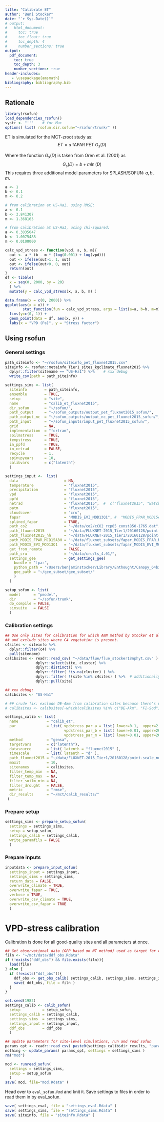 ```yaml
---
title: "Calibrate ET"
author: "Beni Stocker"
date: "`r Sys.Date()`"
# output:
#   html_document:
#     toc: true
#     toc_float: true
#     toc_depth: 4
#     number_sections: true
output:
  pdf_document:
    toc: true
    toc_depth: 3
    number_sections: true
header-includes:
   - \usepackage{amsmath}
bibliography: bibliography.bib
---
```


## Rationale

```r
library(rsofun)
load_dependencies_rsofun()
systr <- "''"    # for Mac
options( list( rsofun.dir.sofun="~/sofun/trunk/" ))
```

ET is simulated for the MCT-zroot study as:
$$
ET = a\; \text{fAPAR} \; \text{PET} \; G_s(D)
$$

Where the function $G_s(D)$ is taken from Oren et al. (2001) as
$$
G_s(D) = b + m \ln(D)
$$
This requires three additional model parameters for SPLASH/SOFUN: $a, b, m$.

```r
a <- 1
b <- 0.1
m <- 0.2

# from calibration at US-Ha1, using RMSE:
a <- 0.1
b <- 3.841307
m <- 1.368163

# from calibration at US-Ha1, using chi-squared:
a <- 0.3035047    
b <- 1.0075488    
m <- 0.0100000 

calc_vpd_stress <- function(vpd, a, b, m){
  out <- a * (b - m * (log(0.001) + log(vpd)))
  out <- ifelse(out>1, 1, out)
  out <- ifelse(out<0, 0, out)
  return(out)
}
df <- tibble(
  x = seq(0, 2000, by = 20)
  ) %>% 
  mutate(y = calc_vpd_stress(x, a, b, m) )

data.frame(x = c(0, 2000)) %>% 
ggplot(aes(x = x)) +
        stat_function(fun = calc_vpd_stress, args = list(a=a, b=b, m=m)) +
  lims(y=c(0, 1)) +
  geom_point(data = df, aes(x, y)) +
  labs(x = "VPD (Pa)", y = "Stress factor")
```

## Using rsofun

### General settings

```r
path_siteinfo <- "~/rsofun/siteinfo_pet_fluxnet2015.csv"
siteinfo <- rsofun::metainfo_Tier1_sites_kgclimate_fluxnet2015 %>% 
  dplyr::filter(sitename == "US-Ha1") %>%    # xxx debug
  write_csv(path = path_siteinfo)

settings_sims <- list(
  siteinfo        = path_siteinfo,
  ensemble        = TRUE,
  setup           = "site",
  name            = "calib_et_fluxnet2015",
  dir_sofun       = "~/sofun/",
  path_output     = "~/sofun_outputs/output_pet_fluxnet2015_sofun/",
  path_output_nc  = "~/sofun_outputs/output_nc_pet_fluxnet2015_sofun/",
  path_input      = "~/sofun_inputs/input_pet_fluxnet2015_sofun/",
  grid            = NA,
  implementation  = "fortran",
  soilmstress     = TRUE,
  tempstress      = TRUE,
  in_ppfd         = TRUE,
  in_netrad       = FALSE,
  recycle         = 1,
  spinupyears     = 10,
  calibvars       = c("latenth")
  )

settings_input <-  list(
  data                     = NA,
  temperature              = "fluxnet2015",
  precipitation            = "fluxnet2015",
  vpd                      = "fluxnet2015",
  ppfd                     = "fluxnet2015",
  netrad                   = "fluxnet2015",  #  c("fluxnet2015", "watch_wfdei"),
  patm                     = "fluxnet2015",
  cloudcover               = "cru",
  fapar                    = "MODIS_EVI_MOD13Q1", #  "MODIS_FPAR_MCD15A3H", # "",
  splined_fapar            = TRUE,
  path_co2                 = "~/data/co2/cCO2_rcp85_const850-1765.dat",
  path_fluxnet2015         = "~/data/FLUXNET-2015_Tier1/20160128/point-scale_none_1d/original/unpacked/",
  path_fluxnet2015_hh      = "~/data/FLUXNET-2015_Tier1/20160128/point-scale_none_0.5h/original/unpacked/",
  path_MODIS_FPAR_MCD15A3H = "~/data/fluxnet_subsets/fapar_MODIS_FPAR_MCD15A3H_gee_MCD15A3H_fluxnet2015_gee_subset/",
  path_MODIS_EVI_MOD13Q1   = "~/data/fluxnet_subsets/fapar_MODIS_EVI_MOD13Q1_gee_MOD13Q1_fluxnet2015_gee_subset/",
  get_from_remote          = FALSE,
  path_cru                 = "~/data/cru/ts_4.01/",
  settings_gee             = get_settings_gee( 
    bundle = "fpar", 
    python_path = "/Users/benjaminstocker/Library/Enthought/Canopy_64bit/User/bin/python",
    gee_path = "~/gee_subset/gee_subset/"
    )
  )

setup_sofun <- list(
  model      = "pmodel",
  dir        = "~/sofun/trunk",
  do_compile = FALSE,
  simsuite   = FALSE
  )
```

### Calibration settings
```r
## Use only sites for calibration for which ANN method by Stocker et al. (2018) worked fine,
## and exclude sites where C4 vegetation is present.
c4sites <- siteinfo %>% 
  dplyr::filter(c4) %>% 
  pull(sitename)
calibsites <- readr::read_csv( "~/data/flue/flue_stocker18nphyt.csv" ) %>%
              dplyr::select(site, cluster) %>% 
              dplyr::distinct() %>% 
              dplyr::filter( !is.na(cluster) ) %>%
              dplyr::filter( !(site %in% c4sites) ) %>%  # additionally exclude C4
              dplyr::pull(site)

## xxx debug:
calibsites <- "US-Ha1"

# ## crude fix: exclude DE-Akm from calibration sites because there's no fapar data available
# calibsites <- calibsites[-which(calibsites %in% c("DE-Akm", "FI-Sod", "IT-Ro1"))]

settings_calib <- list(
  name             = "calib_et",
  par              = list( vpdstress_par_a = list( lower=0.1,  upper=2.0,  init=1.0 ),
                           vpdstress_par_b = list( lower=0.01, upper=20.0, init=0.1 ),
                           vpdstress_par_m = list( lower=0.01, upper=20.0, init=0.2 ) ),
  method           = "gensa",
  targetvars       = c("latenth"),
  datasource       = list( latenth = "fluxnet2015" ),
  timescale        = list( latenth = "d" ),
  path_fluxnet2015 = "~/data/FLUXNET-2015_Tier1/20160128/point-scale_none_1d/original/unpacked/",
  maxit            = 10,
  sitenames        = calibsites,
  filter_temp_min  = NA,
  filter_temp_max  = NA,
  filter_soilm_min = NA,
  filter_drought   = FALSE,
  metric           = "rmse",
  dir_results      = "~/mct/calib_results/"
 )
```


### Prepare setup
```r
settings_sims <- prepare_setup_sofun(
  settings = settings_sims,
  setup = setup_sofun,
  settings_calib = settings_calib,
  write_paramfils = FALSE
  )
```


### Prepare inputs
```r
inputdata <- prepare_input_sofun(
  settings_input = settings_input,
  settings_sims = settings_sims,
  return_data = FALSE,
  overwrite_climate = TRUE,
  overwrite_fapar = TRUE,
  verbose = TRUE,
  overwrite_csv_climate = TRUE,
  overwrite_csv_fapar = TRUE
  )
```


# VPD-stress calibration

Calibration is done for all good-quality sites and all parameters at once.

```r
## Get observational data (GPP based on NT method) used as target for calibration
filn <- "~/mct/data/ddf_obs.Rdata"
if (!exists("ddf_obs") && file.exists(filn)){
  load(filn)
} else {
  if (!exists("ddf_obs")){
    ddf_obs <- get_obs_calib( settings_calib, settings_sims, settings_input )
    save( ddf_obs, file = filn )
  }
}

set.seed(1982)
settings_calib <- calib_sofun(
  setup          = setup_sofun,
  settings_calib = settings_calib,
  settings_sims  = settings_sims,
  settings_input = settings_input,
  ddf_obs        = ddf_obs
  )

## update parameters for site-level simulations, run and read sofun
params_opt <- readr::read_csv( paste0(settings_calib$dir_results, "params_opt_", settings_calib$name,".csv") )
nothing <- update_params( params_opt, settings = settings_sims )
rm("mod")

mod <- runread_sofun( 
  settings = settings_sims, 
  setup = setup_sofun 
  )
save( mod, file="mod.Rdata" )
```

Head over to `eval_sofun.Rmd` and knit it. Save settings to files in order to read them in by eval_sofun.
```r
save( settings_eval, file = "settings_eval.Rdata" )
save( settings_sims, file = "settings_sims.Rdata" )
save( siteinfo, file = "siteinfo.Rdata" )
```
